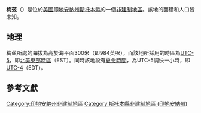 {{noteTA
|G1=USState
|G2=地名
|G3=Unit
}}
{{Infobox settlement
|official_name            = 梅茲
|native_name = Metz
|settlement_type          = [[非建制地區|非建制地區]]
|image_skyline            = Metz_IN_USA_1.jpg
|imagesize                = 250px
|pushpin_map              = USA Indiana
|pushpin_label            = 梅茲
|pushpin_label_position   = top
|pushpin_map_caption      = 梅茲在印地安納州的位置
|subdivision_type         = [[世界政區索引|國家]]
|subdivision_type1        = [[美国州份|州份]]
|subdivision_type2        = [[印地安納州行政区划|縣]]
|subdivision_name         = [[美国|美国]]
|subdivision_name1        = [[印地安納州|印地安納州]]
|subdivision_name2        = [[斯托本縣_(印地安納州)|斯托本縣]]
|elevation_ft             = 984
|elevation_m              = 300
|area_total_km2           = 
|area_total_sq_mi         = 
|area_land_km2            = 
|area_land_sq_mi          = 
|area_water_km2           = 
|area_water_sq_mi         = 
|population_as_of         = 2010
|population_footnotes     = 
|population_total         = 
|population_metro         = 
|population_density_km2   = auto
|population_density_sq_mi = auto
|timezone                 = [[北美东部时区|北美东部时区]]
|utc_offset               = -5
|coordinates              = {{coord|41|36|58|N|84|50|22|W|display=inline,title}}
| coor_pinpoint           = 
| coordinates_footnotes   = 
|timezone_DST             = EDT
|utc_offset_DST           = -4
|postal_code_type         = [[美國郵區編號|郵區編號]]
|postal_code              = 46703
|area_code                = {{link-en|电话区号260|Area code 260|260}}
|blank_name = [[地名信息系统|GNIS ID]]
|blank_info = 439053<ref name="GNIS">{{cite gnis|439053|Metz}}</ref>
}}
'''梅茲'''（{{lang-en|Metz}}）是位於[[美國|美國]][[印地安納州|印地安納州]][[斯托本縣_(印地安納州)|斯托本縣]]的一個[[非建制地區|非建制地區]]。該地的面積和人口皆未知。

== 地理 ==
梅茲所處的海拔為高於海平面300米（即984英呎），而該地所採用的時區為[[UTC-5|UTC-5]]，即[[北美東部時區|北美東部時區]]（EST）。同時該地設有[[夏令時間|夏令時間]]，為UTC-5調快一小時，即[[UTC-4|UTC-4]]（EDT）。

== 參考文獻 ==
{{reflist}}

{{斯托本縣 (印地安納州)}}

{{DEFAULTSORT:Metz}}
[[Category:印地安納州非建制地區|Category:印地安納州非建制地區]]
[[Category:斯托本縣非建制地區_(印地安納州)|Category:斯托本縣非建制地區 (印地安納州)]]

{{Indiana-geo-stub}}